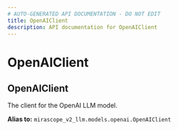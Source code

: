 ```yaml
---
# AUTO-GENERATED API DOCUMENTATION - DO NOT EDIT
title: OpenAIClient
description: API documentation for OpenAIClient
---
```


# OpenAIClient

## <ApiType type="Alias" path="calls/decorator/OpenAIClient" symbolName="OpenAIClient" /> OpenAIClient

The client for the OpenAI LLM model.


**Alias to:** `mirascope_v2_llm.models.openai.OpenAIClient`
